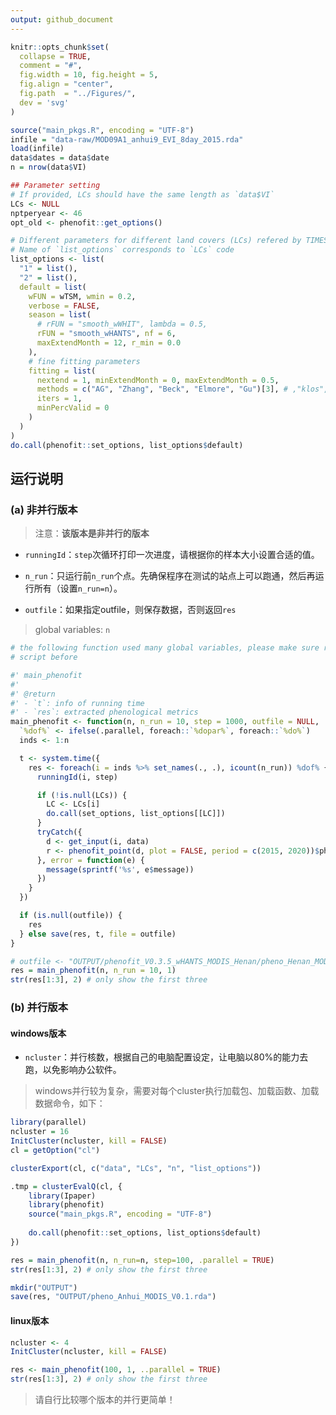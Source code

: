 ```yaml
---
output: github_document
---
```


```r
knitr::opts_chunk$set(
  collapse = TRUE,
  comment = "#",
  fig.width = 10, fig.height = 5,
  fig.align = "center",
  fig.path  = "../Figures/",
  dev = 'svg'
)
```

```r
source("main_pkgs.R", encoding = "UTF-8")
infile = "data-raw/MOD09A1_anhui9_EVI_8day_2015.rda"
load(infile)
data$dates = data$date
n = nrow(data$VI)

## Parameter setting
# If provided, LCs should have the same length as `data$VI`
LCs <- NULL
nptperyear <- 46
opt_old <- phenofit::get_options()

# Different parameters for different land covers (LCs) refered by TIMESAT
# Name of `list_options` corresponds to `LCs` code
list_options <- list(
  "1" = list(),
  "2" = list(),
  default = list(
    wFUN = wTSM, wmin = 0.2,
    verbose = FALSE,
    season = list(
      # rFUN = "smooth_wWHIT", lambda = 0.5,
      rFUN = "smooth_wHANTS", nf = 6,
      maxExtendMonth = 12, r_min = 0.0
    ),
    # fine fitting parameters
    fitting = list(
      nextend = 1, minExtendMonth = 0, maxExtendMonth = 0.5,
      methods = c("AG", "Zhang", "Beck", "Elmore", "Gu")[3], # ,"klos",, 'Gu'
      iters = 1,
      minPercValid = 0
    )
  )
)
do.call(phenofit::set_options, list_options$default)
```

## 运行说明

### (a) 非并行版本

> 注意：**该版本是非并行的版本**

- `runningId`：`step`次循环打印一次进度，请根据你的样本大小设置合适的值。

- `n_run`：只运行前`n_run`个点。先确保程序在测试的站点上可以跑通，然后再运行所有（设置`n_run=n`）。

- `outfile`：如果指定outfile，则保存数据，否则返回`res`

> global variables: `n`

```r
# the following function used many global variables, please make sure run the above
# script before

#' main_phenofit
#' 
#' @return 
#' - `t`: info of running time
#' - `res`: extracted phenological metrics
main_phenofit <- function(n, n_run = 10, step = 1000, outfile = NULL, .parallel = FALSE) {
  `%dof%` <- ifelse(.parallel, foreach::`%dopar%`, foreach::`%do%`)
  inds <- 1:n

  t <- system.time({
    res <- foreach(i = inds %>% set_names(., .), icount(n_run)) %dof% {
      runningId(i, step)

      if (!is.null(LCs)) {
        LC <- LCs[i]
        do.call(set_options, list_options[[LC]])
      }
      tryCatch({
        d <- get_input(i, data)
        r <- phenofit_point(d, plot = FALSE, period = c(2015, 2020))$pheno
      }, error = function(e) {
        message(sprintf('%s', e$message))
      })
    }
  })

  if (is.null(outfile)) {
    res
  } else save(res, t, file = outfile)
}

# outfile <- "OUTPUT/phenofit_V0.3.5_wHANTS_MODIS_Henan/pheno_Henan_MODIS_V6.1.rda"
res = main_phenofit(n, n_run = 10, 1)
str(res[1:3], 2) # only show the first three
```

### (b) 并行版本

#### windows版本
- `ncluster`：并行核数，根据自己的电脑配置设定，让电脑以80%的能力去跑，以免影响办公软件。

> windows并行较为复杂，需要对每个cluster执行加载包、加载函数、加载数据命令，如下：

```r
library(parallel)
ncluster = 16
InitCluster(ncluster, kill = FALSE)
cl = getOption("cl")

clusterExport(cl, c("data", "LCs", "n", "list_options"))

.tmp = clusterEvalQ(cl, {
    library(Ipaper)
    library(phenofit)
    source("main_pkgs.R", encoding = "UTF-8")
    
    do.call(phenofit::set_options, list_options$default)
})
```

```r
res = main_phenofit(n, n_run=n, step=100, .parallel = TRUE)
str(res[1:3], 2) # only show the first three

mkdir("OUTPUT")
save(res, "OUTPUT/pheno_Anhui_MODIS_V0.1.rda")
```


#### linux版本

```r
ncluster <- 4
InitCluster(ncluster, kill = FALSE)

res <- main_phenofit(100, 1, ..parallel = TRUE)
str(res[1:3], 2) # only show the first three
```

> 请自行比较哪个版本的并行更简单！
